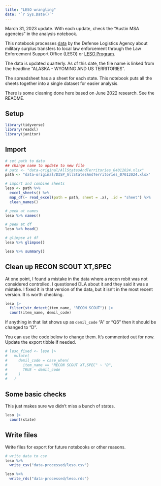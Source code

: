 ```yaml
---
title: "LESO wrangling"
date: "`r Sys.Date()`"
---
```


::: callout-warning
March 31, 2023 update. With each update, check the "Austin MSA agencies" in the analysis notebook.
:::

This notebook processes [data](https://www.dla.mil/DispositionServices/Offers/Reutilization/LawEnforcement/PublicInformation/) by the Defense Logistics Agency about military surplus transfers to local law enforcement through the Law Enforcement Support Office (LESO) or [LESO Program](https://www.dla.mil/DispositionServices/Offers/Reutilization/LawEnforcement/).

The data is updated quarterly. As of this date, the file name is linked from the headline "ALASKA - WYOMING AND US TERRITORIES".

The spreadsheet has a a sheet for each state. This notebook puts all the sheets together into a single dataset for easier analysis.

There is some cleaning done here based on June 2022 research. See the README.

## Setup

```r
library(tidyverse)
library(readxl)
library(janitor)
```

## Import

```r
# set path to data
## change name to update to new file
# path <- "data-original/AllStatesAndTerritories_04012024.xlsx"
path <- "data-original/DISP_AllStatesAndTerritories_07012024.xlsx"

# import and combine sheets
leso <- path %>%
  excel_sheets() %>%
  map_df(~ read_excel(path = path, sheet = .x), .id = "sheet") %>% 
  clean_names()

# peek at names
leso %>% names()
```

```r
# peek at df
leso %>% head()

```

```r
# glimpse at df
leso %>% glimpse()
```

```r
leso %>% summary()
```

## Clean up RECON SCOUT XT,SPEC

At one point, I found a mistake in the data where a recon robit was not considered controlled. I questioned DLA about it and they said it was a mistake. I fixed it in that version of the data, but it isn't in the most recent version. It is worth checking.

```r
leso |> 
  filter(str_detect(item_name, "RECON SCOUT")) |> 
  count(item_name, demil_code)
```

If anything in that list shows up as `demil_code` "A" or "Q6" then it should be changed to "D".

You can use the code below to change them. It's commented out for now. Update the export tibble if needed.

```r
# leso_fixed <- leso |> 
#   mutate(
#     demil_code = case_when(
#       item_name == "RECON SCOUT XT,SPEC" ~ "D",
#       TRUE ~ demil_code
#     )
#   )
```


## Some basic checks

This just makes sure we didn't miss a bunch of states.

```r
leso |> 
  count(state)
```


## Write files

Write files for export for future notebooks or other reasons.

```r

# write data to csv
leso %>% 
  write_csv("data-processed/leso.csv")

leso %>% 
  write_rds("data-processed/leso.rds")
```


